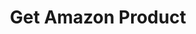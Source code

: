 ---
title: "Get Amazon Product"
openapi: "GET /plants"
description: "This page explains how users can interact with the Amazon Product Data API to retrieve product data"
---
